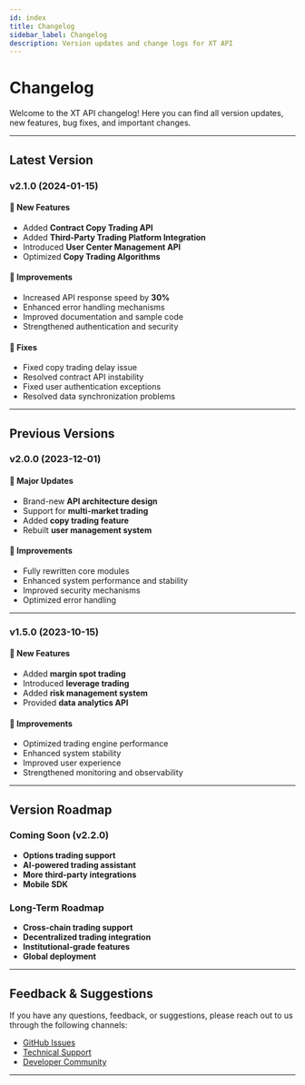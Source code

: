 ```yaml
---
id: index
title: Changelog
sidebar_label: Changelog
description: Version updates and change logs for XT API
---
```



# Changelog

Welcome to the XT API changelog! Here you can find all version updates, new features, bug fixes, and important changes.

---

## Latest Version

### v2.1.0 (2024-01-15)

#### 🚀 New Features

- Added **Contract Copy Trading API**
- Added **Third-Party Trading Platform Integration**
- Introduced **User Center Management API**
- Optimized **Copy Trading Algorithms**

#### 🔧 Improvements

- Increased API response speed by **30%**
- Enhanced error handling mechanisms
- Improved documentation and sample code
- Strengthened authentication and security

#### 🐛 Fixes

- Fixed copy trading delay issue
- Resolved contract API instability
- Fixed user authentication exceptions
- Resolved data synchronization problems

---

## Previous Versions

### v2.0.0 (2023-12-01)

#### 🚀 Major Updates

- Brand-new **API architecture design**
- Support for **multi-market trading**
- Added **copy trading feature**
- Rebuilt **user management system**

#### 🔧 Improvements

- Fully rewritten core modules
- Enhanced system performance and stability
- Improved security mechanisms
- Optimized error handling

---

### v1.5.0 (2023-10-15)

#### 🚀 New Features

- Added **margin spot trading**
- Introduced **leverage trading**
- Added **risk management system**
- Provided **data analytics API**

#### 🔧 Improvements

- Optimized trading engine performance
- Enhanced system stability
- Improved user experience
- Strengthened monitoring and observability

---

## Version Roadmap

### Coming Soon (v2.2.0)

- **Options trading support**
- **AI-powered trading assistant**
- **More third-party integrations**
- **Mobile SDK**

### Long-Term Roadmap

- **Cross-chain trading support**
- **Decentralized trading integration**
- **Institutional-grade features**
- **Global deployment**

---

## Feedback & Suggestions

If you have any questions, feedback, or suggestions, please reach out to us through the following channels:

- [GitHub Issues](https://github.com/xt/api/issues)
- [Technical Support](mailto:support@xt.com)
- [Developer Community](https://community.xt.com)

---
